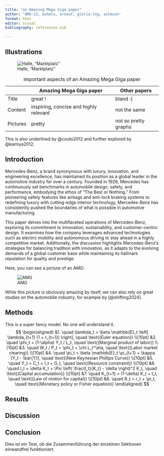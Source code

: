 ```yaml
---
title: "an Amazing Mega Giga paper"
author: "AMG-23, buhmlu, ernouf, gloria-lng, solmsan"
format: html
editor: visual
bibliography: references.bib

---
```


## Illustrations

![Halle, "Marktplatz"](https://verliebtinhalle.de/fileadmin/user_upload/Relaunch_Media/Bilder/Bilder_Kultur/Marktplatz_Halle_Roter_Turm__c_Thomas_Ziegler_Stadt_Halle.jpg)

|          | Amazing Mega Giga paper                | Other papers         |
|----------|----------------------------------------|----------------------|
| Title    | great !                                | bland :(             |
| Content  | inspiring, concise and highly relevant | not the same         |
| Pictures | pretty                                 | not so pretty graphs |

: important aspects of an Amazing Mega Giga paper

This is also underlined by @couto2012 and further explored by @kamiya2012.


## Introduction
Mercedes-Benz, a brand synonymous with luxury, innovation, and engineering excellence, has maintained its position as a global leader in the automotive industry for over a century. Founded in 1926, Mercedes has continuously set benchmarks in automobile design, safety, and performance, embodying the ethos of "The Best or Nothing." From pioneering safety features like airbags and anti-lock braking systems to redefining luxury with cutting-edge interior technology, Mercedes-Benz has consistently pushed the boundaries of what is possible in automotive manufacturing.

This paper delves into the multifaceted operations of Mercedes-Benz, exploring its commitment to innovation, sustainability, and customer-centric design. It examines how the company leverages advanced technologies such as electric mobility and autonomous driving to stay ahead in a highly competitive market. Additionally, the discussion highlights Mercedes-Benz's strategies for balancing tradition with innovation, as it adapts to the evolving demands of a global customer base while maintaining its hallmark reputation for quality and prestige.

Here, you can see a picture of an AMG:

![AMG](https://cdn.motor1.com/images/mgl/XBGv4l/s1/mercedes-amg-gt-gt2-pro.webp)

While this picture is obviously amazing by itself, we can also rely on great studies on the automobile industry, for example by [@shifting2024]. 



## Methods

This is a super fancy model. No one will understand it. $$
\begin{aligned}
    &1. \quad \lambda_t = \beta \mathbb{E}_t \left[ \lambda_{t+1} (1 + r_{t+1}) \right], \quad \text{(Euler equation)} \\[10pt]
    &2. \quad \phi_t = (1-\alpha) Y_t / L_t, \quad \text{(Marginal product of labor)} \\[10pt]
    &3. \quad W_t / P_t = \phi_t + \chi L_t^\eta, \quad \text{(Labor market clearing)} \\[10pt]
    &4. \quad \pi_t = \beta \mathbb{E}_t \pi_{t+1} + \kappa (Y_t - \bar{Y}), \quad \text{(New Keynesian Phillips Curve)} \\[10pt]
    &5. \quad Y_t = C_t + I_t + G_t, \quad \text{(Resource constraint)} \\[10pt]
    &6. \quad I_t = \delta K_t + \Psi \left( \frac{I_t}{K_t} - \delta \right)^2 K_t, \quad \text{(Capital accumulation)} \\[10pt]
    &7. \quad K_{t+1} = (1-\delta) K_t + I_t, \quad \text{(Law of motion for capital)} \\[10pt]
    &8. \quad R_t = r_t + \pi_t, \quad \text{(Monetary policy or Fisher equation)}
\end{aligned}
$$

## Results

## Discussion

## **Conclusion** 

Dies ist ein Test, ob die Zusammenführung der einzelnen Sektionen einwandfrei funktioniert.


